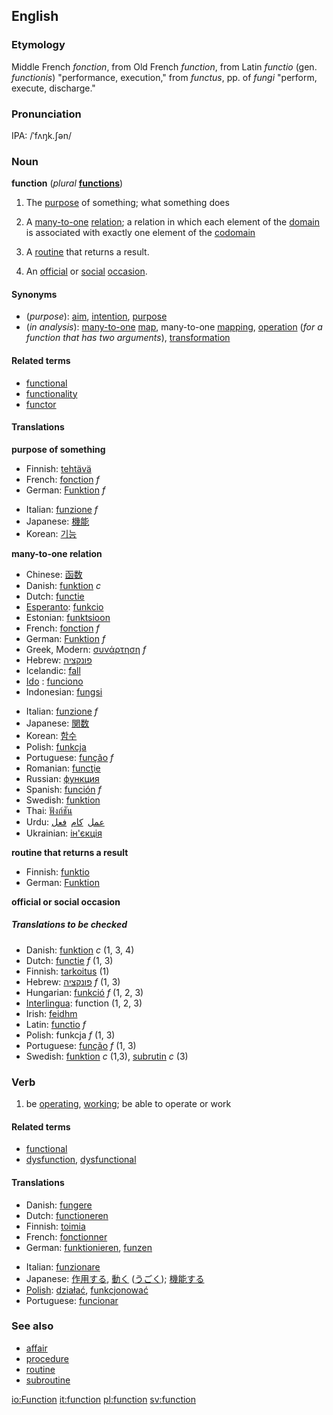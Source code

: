 {{wikipedia}}
== English ==

=== Etymology ===

Middle French ''fonction'', from Old French ''function'', from Latin ''functio'' (gen. ''functionis'') "performance, execution," from ''functus'', pp. of ''fungi'' "perform, execute, discharge."

=== Pronunciation ===

IPA: /ˈfʌŋk.ʃən/

=== Noun ===

'''function''' (''plural'' '''[[functions]]''')

# The [[purpose]] of something; what something does
# {{analysis}} A [[many-to-one]] [[relation]]; a relation in which each element of the [[domain]] is associated with exactly one element of the [[codomain]]<!--note: not the range: see the Wikipedia page-->
# {{computing}} A [[routine]] that returns a result.
# An [[official]] or [[social]] [[occasion]].

==== Synonyms ====

* (''purpose''): [[aim]], [[intention]], [[purpose]]
* (''in analysis''): [[many-to-one]] [[map]], many-to-one [[mapping]], [[operation]] (''for a function that has two arguments''), [[transformation]]

==== Related terms ====

* [[functional]]
* [[functionality]]
* [[functor]]

==== Translations ====

'''purpose of something'''

{{top}}
* Finnish: [[tehtävä]]
* French: [[fonction]] ''f''
* German: [[Funktion]] ''f''
{{mid}}
* Italian: [[funzione]] ''f''
*Japanese: [[機能]]
*Korean: [[기능]]
{{bottom}}

'''many-to-one relation'''
{{top}}
* Chinese: [[函数]]
* Danish: [[funktion]] ''c''
* Dutch: [[functie]]
* [[Esperanto]]: [[funkcio]]
* Estonian: [[funktsioon]]
* French: [[fonction]] ''f''
* German: [[Funktion]] ''f''
* Greek, Modern: [[συνάρτηση]] ''f''
* Hebrew: [[פונקציה]]
* Icelandic: [[fall#Icelandic|fall]]
* [[Ido]] : [[funciono]]
* Indonesian: [[fungsi]]
{{mid}}
* Italian: [[funzione]] ''f''
* Japanese: [[関数]]
* Korean: [[함수]]
* Polish: [[funkcja]]
* Portuguese: [[função]] ''f''
* Romanian: [[funcţie]]
* Russian: [[функция]]
* Spanish: [[función]] ''f''
* Swedish: [[funktion]]
* Thai: [[ฟังก์ชัน]]
* Urdu: <font face="urdu naskh asiatype, times new roman">[[عمل]] &nbsp;[[کام]] &nbsp;[[فعل]]</font>
* Ukrainian: [[ін'єкція]]
{{bottom}}

'''routine that returns a result'''
{{top}}
* Finnish: [[funktio]]
* German: [[Funktion]] {{f}}
{{mid}}
{{bottom}}

'''official or social occasion'''
{{top}}
{{mid}}
{{bottom}}
 
=====Translations to be checked=====
<!--Remove this section once all of the translations below have been moved into
the tables above.-->
{{checktrans}}

* Danish: [[funktion]] ''c'' (1, 3, 4)
* Dutch: [[functie]] ''f'' (1, 3)
* Finnish: [[tarkoitus]] (1)
* Hebrew: [[פונקציה]] ''f'' (1, 3)
* Hungarian: [[funkció]] ''f'' (1, 2, 3)
* [[Interlingua]]: function (1, 2, 3)
* Irish: [[feidhm]]
* Latin: [[functio]] ''f''
* Polish: funkcja ''f'' (1, 3)
* Portuguese: [[função]] ''f'' (1, 3)
* Swedish: [[funktion]] ''c'' (1,3), [[subrutin]] ''c'' (3)

===Verb===

{{conj|function|functions|functioned|functioned|functioning}}

# be [[operating]], [[working]]; be able to operate or work

==== Related terms ====

* [[functional]]
* [[dysfunction]], [[dysfunctional]]

==== Translations ====

{{top}}
* Danish: [[fungere]]
* Dutch: [[functioneren]]
* Finnish: [[toimia]]
* French: [[fonctionner]]
* German: [[funktionieren]], {{slang}} [[funzen]] 
{{mid}}
* Italian: [[funzionare]]
* Japanese: [[作用]]する, [[動く]] ([[うごく]]); [[機能]]する
* [[Polish]]: [[działać]], [[funkcjonować]]
* Portuguese: [[funcionar]]
{{bottom}}

=== See also ===

* [[affair]]
* [[procedure]]
* [[routine]]
* [[subroutine]]

[[io:Function]]
[[it:function]]
[[pl:function]]
[[sv:function]]